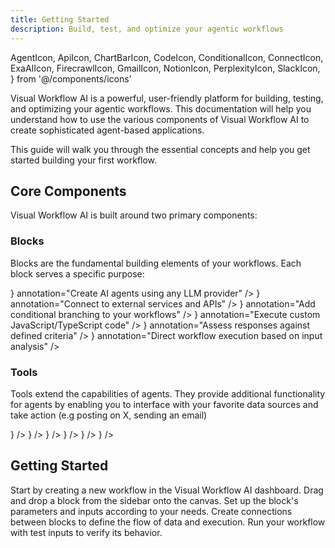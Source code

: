 ```yaml
---
title: Getting Started
description: Build, test, and optimize your agentic workflows
---
```


  AgentIcon,
  ApiIcon,
  ChartBarIcon,
  CodeIcon,
  ConditionalIcon,
  ConnectIcon,
  ExaAIIcon,
  FirecrawlIcon,
  GmailIcon,
  NotionIcon,
  PerplexityIcon,
  SlackIcon,
} from '@/components/icons'

Visual Workflow AI is a powerful, user-friendly platform for building, testing, and optimizing your agentic workflows. This documentation will help you understand how to use the various components of Visual Workflow AI to create sophisticated agent-based applications.

<Callout type="info">
  This guide will walk you through the essential concepts and help you get started building your
  first workflow.
</Callout>

## Core Components

Visual Workflow AI is built around two primary components:

### Blocks

Blocks are the fundamental building elements of your workflows. Each block serves a specific purpose:

<Files>
  <File
    name="Agent Block"
    icon={<AgentIcon className="h-4 w-4" />}
    annotation="Create AI agents using any LLM provider"
  />
  <File
    name="API Block"
    icon={<ApiIcon className="h-4 w-4" />}
    annotation="Connect to external services and APIs"
  />
  <File
    name="Condition Block"
    icon={<ConditionalIcon className="h-4 w-4" />}
    annotation="Add conditional branching to your workflows"
  />
  <File
    name="Function Block"
    icon={<CodeIcon className="h-4 w-4" />}
    annotation="Execute custom JavaScript/TypeScript code"
  />
  <File
    name="Evaluator Block"
    icon={<ChartBarIcon className="h-4 w-4" />}
    annotation="Assess responses against defined criteria"
  />
  <File
    name="Router Block"
    icon={<ConnectIcon className="h-4 w-4" />}
    annotation="Direct workflow execution based on input analysis"
  />
</Files>

### Tools

Tools extend the capabilities of agents. They provide additional functionality for agents by enabling you to interface with your favorite data sources and take action (e.g posting on X, sending an email)

<Files>
  <File name="Gmail Tool" icon={<GmailIcon className="h-4 w-4" />} />
  <File name="Firecrawl Tool" icon={<FirecrawlIcon className="h-4 w-4" />} />
  <File name="Perplexity Tool" icon={<PerplexityIcon className="h-4 w-4" />} />
  <File name="Notion Tool" icon={<NotionIcon className="h-4 w-4" />} />
  <File name="Exa AI Tool" icon={<ExaAIIcon className="h-4 w-4" />} />
  <File name="Slack Tool" icon={<SlackIcon className="h-4 w-4" />} />
</Files>

## Getting Started

<Steps>
  <Step title="Create a new workflow">
    Start by creating a new workflow in the Visual Workflow AI dashboard.
  </Step>
  <Step title="Add your first block">Drag and drop a block from the sidebar onto the canvas.</Step>
  <Step title="Configure the block">
    Set up the block's parameters and inputs according to your needs.
  </Step>
  <Step title="Connect blocks">
    Create connections between blocks to define the flow of data and execution.
  </Step>
  <Step title="Test your workflow">Run your workflow with test inputs to verify its behavior.</Step>
</Steps>

